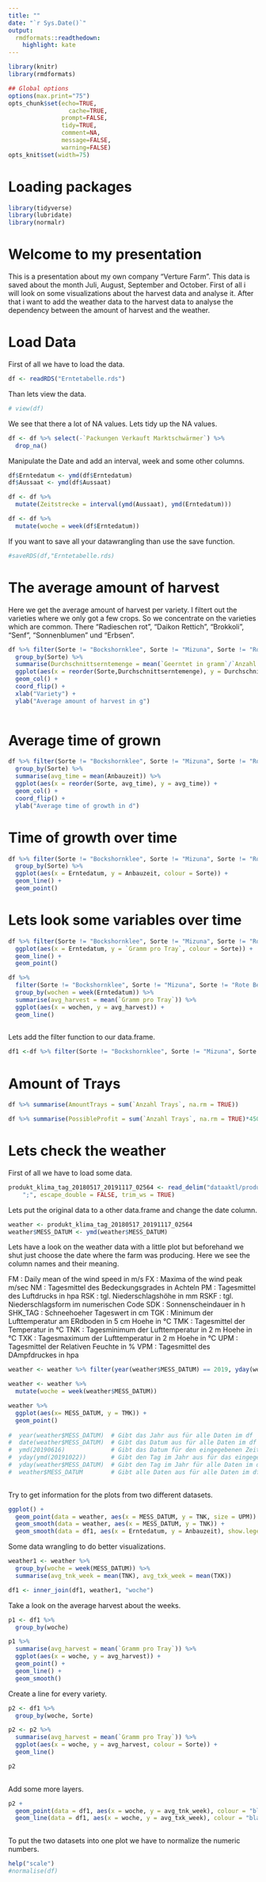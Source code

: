 ```yaml
---
title: ""
date: "`r Sys.Date()`"
output:
  rmdformats::readthedown:
    highlight: kate
---
```



```r
library(knitr)
library(rmdformats)

## Global options
options(max.print="75")
opts_chunk$set(echo=TRUE,
	             cache=TRUE,
               prompt=FALSE,
               tidy=TRUE,
               comment=NA,
               message=FALSE,
               warning=FALSE)
opts_knit$set(width=75)
```
# Loading packages

```r
library(tidyverse)
library(lubridate)
library(normalr)
```


# Welcome to my presentation

This is a presentation about my own company "Verture Farm". This data is saved about the month Juli, August, September and October. First of all i will look on some visualizations about the harvest data and analyse it. After that i want to add the weather data to the harvest data to analyse the dependency between the amount of harvest and the weather.

# Load Data

First of all we have to load the data.

```r
df <- readRDS("Erntetabelle.rds")
```

Than lets view the data.

```r
# view(df) 
```

We see that there a lot of NA values. Lets tidy up the NA values.

```r
df <- df %>% select(-`Packungen Verkauft Marktschwärmer`) %>%
  drop_na()

```

Manipulate the Date and add an interval, week and some other columns.

```r
df$Erntedatum <- ymd(df$Erntedatum)
df$Aussaat <- ymd(df$Aussaat)

df <- df %>%
  mutate(Zeitstrecke = interval(ymd(Aussaat), ymd(Erntedatum)))

df <- df %>%
  mutate(woche = week(df$Erntedatum))

```

If you want to save all your datawrangling than use the save function.

```r
#saveRDS(df,"Erntetabelle.rds)
```


# The average amount of harvest

Here we get the average amount of harvest per variety. I filtert out the varieties where we only got a few crops. So we concentrate on the varieties which are common. There "Radieschen rot", "Daikon Rettich", "Brokkoli", "Senf", "Sonnenblumen" und "Erbsen". 

```r
df %>% filter(Sorte != "Bockshornklee", Sorte != "Mizuna", Sorte != "Rote Bete", Sorte != "Kohlrabi rot", Sorte != "Koriander") %>%
  group_by(Sorte) %>%
  summarise(Durchschnittserntemenge = mean(`Geerntet in gramm`/`Anzahl Trays`), avg_profit_per_tray = mean(`Gewinn pro Tray bei Marktschwärmer`)) %>%
  ggplot(aes(x = reorder(Sorte,Durchschnittserntemenge), y = Durchschnittserntemenge, fill = avg_profit_per_tray)) +
  geom_col() +
  coord_flip() +
  xlab("Variety") +
  ylab("Average amount of harvest in g")
  


```


# Average time of grown

```r
df %>% filter(Sorte != "Bockshornklee", Sorte != "Mizuna", Sorte != "Rote Bete", Sorte != "Kohlrabi rot", Sorte != "Koriander") %>%
  group_by(Sorte) %>%
  summarise(avg_time = mean(Anbauzeit)) %>%
  ggplot(aes(x = reorder(Sorte, avg_time), y = avg_time)) +
  geom_col() +
  coord_flip() +
  ylab("Average time of growth in d")
```


# Time of growth over time

```r
df %>% filter(Sorte != "Bockshornklee", Sorte != "Mizuna", Sorte != "Rote Bete", Sorte != "Kohlrabi rot", Sorte != "Koriander") %>%
  group_by(Sorte) %>%
  ggplot(aes(x = Erntedatum, y = Anbauzeit, colour = Sorte)) +
  geom_line() + 
  geom_point() 

```


# Lets look some variables over time

```r
df %>% filter(Sorte != "Bockshornklee", Sorte != "Mizuna", Sorte != "Rote Bete", Sorte != "Kohlrabi rot", Sorte != "Koriander") %>%
  ggplot(aes(x = Erntedatum, y = `Gramm pro Tray`, colour = Sorte)) +
  geom_line() + 
  geom_point() 

df %>%
  filter(Sorte != "Bockshornklee", Sorte != "Mizuna", Sorte != "Rote Bete", Sorte != "Kohlrabi rot", Sorte != "Koriander") %>%
  group_by(wochen = week(Erntedatum)) %>%
  summarise(avg_harvest = mean(`Gramm pro Tray`)) %>%
  ggplot(aes(x = wochen, y = avg_harvest)) +
  geom_line()
  

```


Lets add the filter function to our data.frame.

```r
df1 <-df %>% filter(Sorte != "Bockshornklee", Sorte != "Mizuna", Sorte != "Rote Bete", Sorte != "Kohlrabi rot", Sorte != "Koriander")
```

# Amount of Trays

```r
df %>% summarise(AmountTrays = sum(`Anzahl Trays`, na.rm = TRUE))

df %>% summarise(PossibleProfit = sum(`Anzahl Trays`, na.rm = TRUE)*450/1000*30)
```



# Lets check the weather

First of all we have to load some data.

```r
produkt_klima_tag_20180517_20191117_02564 <- read_delim("dataaktl/produkt_klima_tag_20180517_20191117_02564.txt", 
    ";", escape_double = FALSE, trim_ws = TRUE)
```


Lets put the original data to a other data.frame and change the date column.

```r
weather <- produkt_klima_tag_20180517_20191117_02564
weather$MESS_DATUM <- ymd(weather$MESS_DATUM)
```
 
 Lets have a look on the weather data with a little plot but beforehand we shut just choose the date where the farm was producing. Here we see the column names and their meaning.
 
 FM : Daily mean of the wind speed in m/s
 FX : Maxima of the wind peak m/sec
 NM : Tagesmittel des Bedeckungsgrades in Achteln
 PM : Tagesmittel des Luftdrucks in hpa
 RSK : tgl. Niederschlagshöhe in mm
 RSKF : tgl. Niederschlagsform im numerischen Code
 SDK : Sonnenscheindauer in h
 SHK_TAG : Schneehoeher Tageswert in cm
 TGK : Minimum der Lufttemperatur am ERdboden in 5 cm Hoehe in °C
 TMK : Tagesmittel der Temperatur in °C
 TNK : Tagesminimum der Lufttemperatur in 2 m Hoehe in °C
 TXK : Tagesmaximum der Lufttemperatur in 2 m Hoehe in °C
 UPM : Tagesmittel der Relativen Feuchte in %
 VPM : Tagesmittel des DAmpfdruckes in hpa
 
```r
weather <- weather %>% filter(year(weather$MESS_DATUM) == 2019, yday(weather$MESS_DATUM) >= 167, yday(weather$MESS_DATUM) <= 295) 

weather <- weather %>% 
  mutate(woche = week(weather$MESS_DATUM))

weather %>%
  ggplot(aes(x= MESS_DATUM, y = TMK)) +
  geom_point()
  
#  year(weather$MESS_DATUM)  # Gibt das Jahr aus für alle Daten im df
#  date(weather$MESS_DATUM)  # Gibt das Datum aus für alle Daten im df
#  ymd(20190616)             # Gibt das Datum für den eingegebenen Zeitpunkt aus
#  yday(ymd(20191022))       # Gibt den Tag im Jahr aus für das eingegebene Datum
#  yday(weather$MESS_DATUM)  # Gibt den Tag im Jahr für alle Daten im df
#  weather$MESS_DATUM        # Gibt alle Daten aus für alle Daten im df
 
```
 
 Try to get information for the plots from two different datasets.
 
```r

ggplot() +
  geom_point(data = weather, aes(x = MESS_DATUM, y = TNK, size = UPM)) +
  geom_smooth(data = weather, aes(x = MESS_DATUM, y = TNK)) +
  geom_smooth(data = df1, aes(x = Erntedatum, y = Anbauzeit), show.legend = FALSE)


```
 
 Some data wrangling to do better visualizations.
 
```r

weather1 <- weather %>%
  group_by(woche = week(MESS_DATUM)) %>%
  summarise(avg_tnk_week = mean(TNK), avg_txk_week = mean(TXK))

df1 <- inner_join(df1, weather1, "woche")

```
 
 Take a look on the average harvest about the weeks.
 
```r
p1 <- df1 %>%
  group_by(woche)

p1 %>%
  summarise(avg_harvest = mean(`Gramm pro Tray`)) %>%
  ggplot(aes(x = woche, y = avg_harvest)) +
  geom_point() +
  geom_line() +
  geom_smooth()

```
 
 Create a line for every variety.
 
```r
p2 <- df1 %>%
  group_by(woche, Sorte)

p2 <- p2 %>%
  summarise(avg_harvest = mean(`Gramm pro Tray`)) %>%
  ggplot(aes(x = woche, y = avg_harvest, colour = Sorte)) +
  geom_line()

p2
 
```
 
 Add some more layers.
 
```r
p2 + 
  geom_point(data = df1, aes(x = woche, y = avg_tnk_week), colour = "black") +
  geom_line(data = df1, aes(x = woche, y = avg_txk_week), colour = "black")  
  
```
 
 
 To put the two datasets into one plot we have to normalize the numeric numbers.
 
```r
help("scale")
#normalise(df)

```
 
 